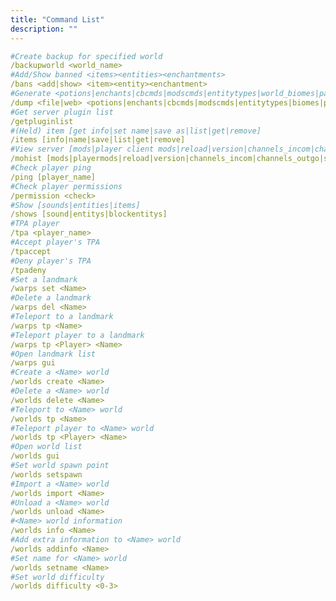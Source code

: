 ```yaml
---
title: "Command List"
description: ""
---
```


```yaml
#Create backup for specified world
/backupworld <world_name>
#Add/Show banned <items><entities><enchantments>
/bans <add|show> <item><entity><enchantment>
#Generate <potions|enchants|cbcmds|modscmds|entitytypes|world_biomes|pattern|worldgen|world_type|item_NBT|channels|achievements> locally/web
/dump <file|web> <potions|enchants|cbcmds|modscmds|entitytypes|biomes|pattern|worldgen|worldtype|material|channels|advancements>
#Get server plugin list
/getpluginlist
#(Held) item [get info|set name|save as|list|get|remove]
/items [info|name|save|list|get|remove]
#View server [mods|player client mods|reload|version|channels_incom|channels_outgo|set player speed (max 10)]
/mohist [mods|playermods|reload|version|channels_incom|channels_outgo|speed]
#Check player ping
/ping [player_name]
#Check player permissions
/permission <check>
#Show [sounds|entities|items]
/shows [sound|entitys|blockentitys]
#TPA player
/tpa <player_name>
#Accept player's TPA
/tpaccept
#Deny player's TPA
/tpadeny
#Set a landmark
/warps set <Name>
#Delete a landmark
/warps del <Name>
#Teleport to a landmark
/warps tp <Name>
#Teleport player to a landmark
/warps tp <Player> <Name>
#Open landmark list
/warps gui
#Create a <Name> world
/worlds create <Name>
#Delete a <Name> world
/worlds delete <Name>
#Teleport to <Name> world
/worlds tp <Name>
#Teleport player to <Name> world
/worlds tp <Player> <Name>
#Open world list
/worlds gui
#Set world spawn point
/worlds setspawn
#Import a <Name> world
/worlds import <Name>
#Unload a <Name> world
/worlds unload <Name>
#<Name> world information
/worlds info <Name>
#Add extra information to <Name> world
/worlds addinfo <Name>
#Set name for <Name> world
/worlds setname <Name>
#Set world difficulty
/worlds difficulty <0-3>
```